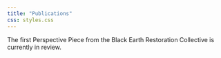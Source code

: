 ```yaml
---
title: "Publications"
css: styles.css
---
```


The first Perspective Piece from the Black Earth Restoration Collective is currently in review. 